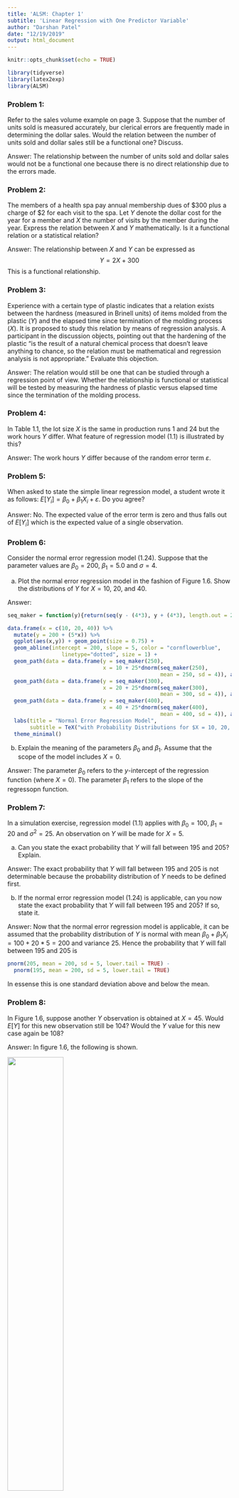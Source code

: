 ```yaml
---
title: 'ALSM: Chapter 1'
subtitle: 'Linear Regression with One Predictor Variable'
author: "Darshan Patel"
date: "12/19/2019"
output: html_document
---
```


```r
knitr::opts_chunk$set(echo = TRUE)
```

```r
library(tidyverse)
library(latex2exp)
library(ALSM)
```


### Problem 1: 
Refer to the sales volume example on page 3. Suppose that the number of units sold is measured accurately, bur clerical errors are frequently made in determining the dollar sales. Would the relation between the number of units sold and dollar sales still be a functional one? Discuss.

Answer: The relationship between the number of units sold and dollar sales would not be a functional one because there is no direct relationship due to the errors made.


### Problem 2: 
The members of a health spa pay annual membership dues of \$300 plus a charge of \$2 for each visit to the spa. Let $Y$ denote the dollar cost for the year for a member and $X$ the number of visits by the member during the year. Express the relation between $X$ and $Y$ mathematically. Is it a functional relation or a statistical relation?

Answer: The relationship between $X$ and $Y$ can be expressed as $$ Y = 2X + 300 $$ This is a functional relationship.

### Problem 3: 
Experience with a certain type of plastic indicates that a relation exists between the hardness (measured in Brinell units) of items molded from the plastic ($Y$) and the elapsed time since termination of the molding process ($X$). It is proposed to study this relation by means of regression analysis. A participant in the discussion objects, pointing out that the hardening of the plastic "is the result of a natural chemical process that doesn't leave anything to chance, so the relation must be mathematical and regression analysis is not appropriate." Evaluate this objection.

Answer: The relation would still be one that can be studied through a regression point of view. Whether the relationship is functional or statistical will be tested by measuring the hardness of plastic versus elapsed time since the termination of the molding process.

### Problem 4: 
In Table 1.1, the lot size $X$ is the same in production runs $1$ and $24$ but the work hours $Y$ differ. What feature of regression model (1.1) is illustrated by this?

Answer: The work hours $Y$ differ because of the random error term $\varepsilon$. 

### Problem 5: 
When asked to state the simple linear regression model, a student wrote it as follows: $E[Y_i] = \beta_0 + \beta_1X_i + \varepsilon$. Do you agree?

Answer: No. The expected value of the error term is zero and thus falls out of $E[Y_i]$ which is the expected value of a single observation.

### Problem 6: 
Consider the normal error regression model (1.24). Suppose that the parameter values are $\beta_0 = 200$, $\beta_1 = 5.0$ and $\sigma = 4$. 

(a) Plot the normal error regression model in the fashion of Figure 1.6. Show the distributions of $Y$ for $X=10,~20$, and $40$. 

Answer:
```r
seq_maker = function(y){return(seq(y - (4*3), y + (4*3), length.out = 200))}

data.frame(x = c(10, 20, 40)) %>%
  mutate(y = 200 + (5*x)) %>%
  ggplot(aes(x,y)) + geom_point(size = 0.75) + 
  geom_abline(intercept = 200, slope = 5, color = "cornflowerblue", 
                 linetype="dotted", size = 1) + 
  geom_path(data = data.frame(y = seq_maker(250),
                              x = 10 + 25*dnorm(seq_maker(250), 
                                                mean = 250, sd = 4)), aes(x,y)) +
  geom_path(data = data.frame(y = seq_maker(300),
                              x = 20 + 25*dnorm(seq_maker(300), 
                                                mean = 300, sd = 4)), aes(x,y)) + 
  geom_path(data = data.frame(y = seq_maker(400),
                              x = 40 + 25*dnorm(seq_maker(400), 
                                                mean = 400, sd = 4)), aes(x,y)) + 
  labs(title = "Normal Error Regression Model",
       subtitle = TeX("with Probability Distributions for $X = 10, 20, 40$")) + 
  theme_minimal()
```

(b) Explain the meaning of the parameters $\beta_0$ and $\beta_1$. Assume that the scope of the model includes $X=0$.

Answer: The parameter $\beta_0$ refers to the $y$-intercept of the regression function (where $X=0$). The parameter $\beta_1$ refers to the slope of the regressopn function. 

### Problem 7: 
In a simulation exercise, regression model (1.1) applies with $\beta_0 = 100$, $\beta_1 = 20$ and $\sigma^2 = 25$. An observation on $Y$ will be made for $X=5$.

(a) Can you state the exact probability that $Y$ will fall between $195$ and $205$? Explain.

Answer: The exact probability that $Y$ will fall between $195$ and $205$ is not determinable because the probability distribution of $Y$ needs to be defined first.

(b) If the normal error regression model (1.24) is applicable, can you now state the exact probability that $Y$ will fall between $195$ and $205$? If so, state it.

Answer: Now that the normal error regression model is applicable, it can be assumed that the probability distribution of $Y$ is normal with mean $\beta_0 + \beta_1X_i = 100 + 20*5 = 200$ and variance $25$. Hence the probability that $Y$ will fall between $195$ and $205$ is
```r
pnorm(205, mean = 200, sd = 5, lower.tail = TRUE) - 
  pnorm(195, mean = 200, sd = 5, lower.tail = TRUE)
```

In essense this is one standard deviation above and below the mean.

### Problem 8: 
In Figure 1.6, suppose another $Y$ observation is obtained at $X=45$. Would $E[Y]$ for this new observation still be $104$? Would the $Y$ value for this new case again be $108$?

Answer: In figure 1.6, the following is shown.

![](fig1.6.png){#id .class width=50% height=50%}

If another $Y$ observation is obtained at $X=45$, then $E[Y]$ would still be $104$ since the model has not been tweaked. The $Y$ value for this new case would be $108$ since this is the actual number of hours required.

### Problem 9: 
A student in accounting enthusiastically declared: "Regression is a very powerful tool. We can isolate fixed and variable costs by fitting a linear regression model, even when we have no data for small lots." Discuss.

Answer: This statement is correct. The fixed cost can be defined by the $y$-intercept of a regression model while the variable cost can be defined by the slope of the model.


### Problem 10: 
An analyst in a large corporation studied the relation between current annual salary ($Y$) and age ($X$) for the $46$ computer programmers presently employed in the company. The analyst concluded that the relation is curvilinear, reaching a maximum at $47$ years. Does this imply that the salary for a programmer increases until age $47$ and then decreases? Explain.

Answer: This conclusion says that the maximum is reached at $47$ years but not if the annual salary decreases or stays constant afterwards. Thus salary for a programmer beyond $47$ cannot be extrapolated.


### Problem 11:
The regression function relating production output by an employee after taking a training program ($Y$) to the production output before the training program ($X$) is $E[Y] = 20 + .95X$, where $X$ ranges from $40$ to $100$. An observer concludes that the training program does not raise production output on the average because $\beta_1$ is not greater than $1.0$. Comment.

Answer: 
```r
data.frame(x = 40:100, y = 20 + 0.95*40:100) %>%
  ggplot(aes(x,y)) + geom_path(color = "blue4") + 
  geom_abline(slope = 1, intercept = 0, color = "darkgreen") + 
  annotate("text", label = "no program", x = 80, y = 65) + 
  annotate("text", label = "after program", x = 60, y = 90) + 
  labs(x = "production output before the training program",
       y = "production output after the training program", 
       title = "Effect of Training Output") + 
  lims(x = c(40, 100)) + 
  coord_cartesian() + 
  theme_classic()
```

This conclusion is not valid because, in the range of $X$, the production output after the training program, $Y$, is greater than $X$. 

### Problem 12: 
In a study of the relationship for senior citizens between physical activity and frequency of colds, participants were asked to monitor their weekly time spent in exercise over a five-year period and the frequency of colds. The study demonstrated that a negative statistical relation exists between time spent in exercise and frequency of colds. The investigator concluded that increasing the time spent in exercise is an effective strategy for reducing the frequency of colds for senior citizens.

(a) Were the data obtained in the study observational or experimental data?

Answer: The data obtained in the study is observational data because the explanatory variable (time spent in exercise) was not controlled. 

(b) Comment on the validity of the conclusions reached by the investigator.

Answer: Just because there is a correlation between the time spent exercising and frequency of colds does not indicate there is a cause and effect relationship. The conclusion reached by the investigator is invalid. 

(c) Identify two or three other explanatory variables that might affect both the time spent in exercise and the frequency of colds for senior citizens simultaneously.

Answer: Other variables that might affect both the time spent in exercise and the frequency of colds are: age and sleep pattern. 

(d) How might the study be changed so that a valid conclusion about causal relationship between amount of exercise and frequency of colds can be reached?

Answer: The study can be changed by implementing a completely randomized design where random groups of elderly people are sentenced to specific amount of exercise and their frequency of colds is recorded. 


### Problem 13: 
Computer programmers employed by a software developer were asked to participate in a month- long training seminar. During the seminar, each employee was asked to record the number of hours spent in class preparation each week. After completing the seminar, the productivity level of each participant was measured. A positive linear statistical relationship between participants' productivity levels and time spent in class preparation was found. The seminar leader concluded that increases in employee productivity are caused by increased class preparation time.

(a) Were the data used by the seminar leader observational or experimental data?

Answer: The data used by the similar leader is observational data because the number of hours spent in class preparation is determined by the employees.

(b) Comment on the validity of the conclusion reached by the seminar leader.

Answer: The conclusion reached by the seminar leader cannot be reacted simply due to a correlation. 

(c) Identify two or three alternative variables that might cause both the employee productivity scores and the employee class participation times to increase (decrease) simultaneously.

Answer: Alternative variables that might have an effect are: ability to stay attentive, age, and level of enthusiasm. 

(d) How might the study be changed so that a valid conclusion about causal relationship between class preparation time and employee productivity can be reached?

Answer: Use a completely randomized design to randomly assign employees with the number of hours to spend in participating and then measuring their productivity level. 

### Problem 14: 
Refer to Problem 1.3. Four different elapsed times since termination of the molding process (treatments) are to be studied to see how they affect the hardness of a plastic. Sixteen batches (experimental units) are available for the study. Each treatment is to be assigned to four experimental units selected at random. Use a table of random digits or a random number generator to make an appropriate randomization of assignments.

Answer: Let the 4 different elapsed times be represented by A, B, C, D. Then an appropriate randomization of 16 assignments is
```r
sample(rep(c('A', 'B', 'C', 'D'), 4))
```

### Problem 15:
The effects of five dose levels are to be studied in a completely randomized design, and 20 experimental units are available. Each dose level is to be assigned to four experimental units selected at random. Use a table of random digits or a random number generator to make an appropriate randomization of assignments.

Answer: Let the 5 different dose levels be represented by D1, D2, D3, D4, D5. Then an appropriate randomization of 20 assignments is
```r
sample(rep(c('D1', 'D2', 'D3', 'D4', 'D5'), 4))
```

### Problem 16: 
Evaluate the following statement:"For the least squares method to be fully valid, it is required that the distribution of $Y$ be normal."

Answer: The distribution of $Y$ does not need to be normal in order to run the least squares method. 


### Problem 17:
A person states that $b_0$ and $b_1$ in the fitted regression function (1.13) can be estimated by the method of least squares. Comment.

Answer: The fitted regression function is $$ \hat{Y}_i = b_0 + b_1X_i $$ where $\hat{Y}_i$ is the fitted value for the $i$th case. It is not the observed value $Y_i$ and thus $b_0$ and $b_1$ cannot be estimated by the method of least squares since those are derived from original $X$ and $Y$ obsrerved values.

### Problem 18: 
According to (1.17), $\sum e_i = 0$ when regression model (1.1) is fitted to a set of $n$ cases by the method of least squares. Is it also true that $\sum \varepsilon_i = 0$? Comment.

Answer: It is not true that $\sum \varepsilon_i = 0$ because $\varepsilon_i$ is a nonzero constant for all $i=1,\dots,n$ and the sum will not be zero. 

### Problem 19: 
*Grade point average.* The director of admissions of a small college selected $120$ students at random from the new freshman class in a study to determine whether a student's grade point average (GPA) at the end of the freshman year ($Y$) can be predicted from the ACT test score ($X$). The results of the study follow. Assume that first-order regression model (1.1) is appropriate.

(a) Obtain the least squares estimators of $\beta_0$ and $\beta_1$ and state the regression function.

Answer:
```r
gpa = read.csv('CH01PR19.txt', sep = '', header = FALSE, 
               col.names = c('y', 'x'), 
               colClasses = c('numeric', 'numeric'))

lm.fit_manual = function(X, Y){
  b1 = sum((X - mean(X))*(Y - mean(Y))) / (sum((X - mean(X))^2))
  b0 = mean(Y) - b1*mean(X)
  return(c(round(b0, 3), round(b1, 3)))
}

ls_est19 = lm.fit_manual(gpa$x, gpa$y)
```

Using the least squares method, the estimate for $\beta_0$ is `r paste('b0 = ', ls_est19[1])` and the estimate for $\beta_1$ is `r paste('b1 = ', ls_est19[2])`. The regression function is $$ Y = 2.114 + 0.039X $$ 

(b) Plot the estimated regression function and the data. Does the estimated regression function appear to fit the data well?
```r
ggplot(gpa, aes(x,y)) + geom_point(size = 0.8) + 
  geom_abline(intercept = ls_est19[1], slope = ls_est19[2], color = "cadetblue") + 
  labs(title = "GPA Prediction", subtitle = "from ACT test score", 
       x = "ACT Test Score", y = "GPA") + 
  theme_classic()
```

The estimated regression function appears to fit the data decently. Using a polynomial fit may be better. 

(c) Obtain a point estimate of the mean freshman GPA for studenets with ACT test score $X=30$.

Answer: 
```r
paste("The mean freshman GPA for students with an ACT test score of 30 is", 
      ls_est19[1] + (ls_est19[2]*30))
```

(d) What is the point estimate of the change in the mean response when the entrance test score increases by one point?

Answer: When the entrance test score increases by one point, the change in the mean response is `r ls_est19[2]`.


### Problem 20:
*Copier maintenance.* The Tri-City Office Equipment Corporation sells an imported copier on a franchise basis and performs preventive maintenance and repair service on this copier. The data below have been collected from $45$ recent calls on users to perform routine preventive maintenance service; for each call, $X$ is the number of copiers serviced and $Y$ is the total number of minutes spent by the service person. Assume that first-order regression model (1.1) is appropriate.

(a) Obtain the estimated regression function.

Answer: 
```r
copier = read.csv('CH01PR20.txt', sep = '', header = FALSE, 
                  col.names = c('y', 'x'), 
                  colClasses = c('numeric', 'numeric'))
ls_est20 = lm.fit_manual(copier$x, copier$y)
```

Using the least squares method, the estimate for $\beta_0$ is `r paste('b0 = ', ls_est20[1])` and the estimate for $\beta_1$ is `r paste('b1 = ', ls_est20[2])`. The regression function is $$ Y = -0.580 + 15.035X $$ 

(b) Plot the estimated regression function and the data. How well does the estimated regression function fit the data? 

Answer:
```r
ggplot(copier, aes(x,y)) + geom_point(size = 0.8) + 
  geom_abline(intercept = ls_est20[1], slope = ls_est20[2], color = "cadetblue") + 
  labs(title = "Copier Maintenance", 
       subtitle = "by the Tri-City Office Equipment Corporation", 
       x = "number of copiers serviced", y = "number of minutes") + 
  theme_classic()
```

The estimated regression function fits the data well. 

(c) Interpret $b_0$ in your estimated regression function. Does $b_0$ provide any relevant information here? Explain.

Answer: $b_0$ gives the total number of minutes spent by the service person when $x=0$. In this scenario, it does not make sense because when $x=0$, there are no copiers being serviced. 

(d) Obtain a point estimate of the mean service time when $X=5$ copiers are serviced.

Answer: When $X=5$ copiers are serviced, the mean service time is `r ls_est20[1] + 5*ls_est20[2]` minutes.

### Problem 21: 
*Airfreight breakage.* A substance used in biological and medical research is shipped by airfreight to users in cartons of $1,000$ ampules. The data, involving $10$ shipments, were collected on the number of times the carton was transferred from one aircraft to another over the shipment route ($X$) and the number of ampules found to be broken upon arrival ($Y$). Assume that first-order regression model (1.1) is appropriate.

(a) Obtain the estimated regression function. Plot the estimated regression function and the data. Does a linear regression function appear to give a good fit here?

Answer: 
```r
airfreight = read.csv('CH01PR21.txt', sep = '', header = FALSE, 
                  col.names = c('y', 'x'), 
                  colClasses = c('numeric', 'numeric'))
ls_est21 = lm.fit_manual(airfreight$x, airfreight$y)
```

The estimated regression function is $$ Y = 10.2 + 4.0X $$ 

```r
ggplot(airfreight, aes(x,y)) + geom_point(size = 0.8) + 
  geom_abline(intercept = ls_est21[1], slope = ls_est21[2], color = "cadetblue") + 
  labs(title = "Broken Ampules", 
       subtitle = "due to shipment transfers by airfreight", 
       x = "number of transfers", y = "number of broken ampules") + 
  theme_classic()
```

The linear regression function appears to give a good fit here. 

(b) Obtain a point estimate of the expected number of broken ampules when $X=1$ transfer is made. 

Answer: When one transfer is made, the expected number of broken ampules is `r ls_est21[1] + 1*ls_est21[2]`. 

(c) Estimate the increase in the expected number of ampules broken when there are $2$ transfers as compared to $1$ transfer.

Answer: When there are $2$ transfers, there are twice as many expected broken ampules, or `r 2* ls_est21[2]`, than when there is only one transfer, or `r ls_est21[2]`.

(d) Verify that your fitted regression line goes through the point ($\overline{X}, \overline{Y}$). 

Answer: To verify the fitted regression line goes through this point, verify that $$ \overline{Y} - (b_0 + b_1*\overline{X}) = 0 $$ 
```r
mean(airfreight$y) - (ls_est21[1] + ls_est21[2]*mean(airfreight$x))
```

### Problem 22: 
*Plastic hardness.* Refer to Problems 1.3 and 1.14. Sixteen batches of the plastic were made, and from each batch one test item was molded. Each test item was randomly assigned to one of the four predetermined time levels, and the hardness was measured after the assigned elapsed time. $X$ is the elapsed time in hours and $Y$ is hardness in Brinell units. Assume that first-order regression model (1.1) is appropriate.

(a) Obtain the estimated regression function. Plot the estimated regression function and the data. Does a linear regression function appear to give a good fit here?

Answer:
```r
plastic = read.csv('CH01PR22.txt', sep = '', header = FALSE, 
                  col.names = c('y', 'x'), 
                  colClasses = c('numeric', 'numeric'))
ls_est22 = lm.fit_manual(plastic$x, plastic$y)
```

The estimated regression function is $$ Y = 168.6 + 2.034X $$ 

```r
ggplot(plastic, aes(x,y)) + geom_point(size = 0.8) + 
  geom_abline(intercept = ls_est22[1], slope = ls_est22[2], color = "cadetblue") + 
  labs(title = "Hardness of Plastic", 
       subtitle = "after elapsed molding time", 
       x = "elapsed time, in hrs", y = "hardness, in Brinell units") + 
  theme_classic()
```

The linear regression function appears to be a good fit here.

(b) Obtain a point estimate of the mean hardness when $X=40$ hours.

Answer: When the elapsed time is $X=40$ hours, then the mean hardness is `r ls_est22[1] + 40*ls_est22[2]` Brinell units. 

(c) Obtain a point estimate of the change in mean hardness when $X$ increases by $1$ hour.

Answer: When $X$ increases by one hour, then the mean hardness increases by 2.034 on the Brinell units. 

### Problem 23:
Refer to *Grade point average* Problem 1.19. 

(a) Obtain the residuals $e_i$. Do they sum to zero in accord with (1.17)?

Answer:
```r
resid19 = gpa$y - (ls_est19[1] + ls_est19[2]*gpa$x)
sum(resid19)
```

The residuals do not sum to $0$. 

Note: When using the `lm` function in R which does not perform rounding, the residuals add up to nearly $0$.
```r
sum(lm(data = gpa, y~x)$residuals)
```

(b) Estimate $\sigma^2$ and $\sigma$. In what units is $\sigma$ expressed?

Answer: $\sigma^2$ and $\sigma$ are, respectively, 
```r
sd(resid19)^2
sd(resid19)
```

The units of $\sigma$ is the same as GPA scores. 

### Problem 24: 
Refer to *Copier maintenance* Problem 1.20.

(a) Obtain the residuals $e_i$ and the sum of the squared residuals $\sum e_i^2$. What is the relation between the sum of the squared residuals here and the quantity $Q$$ in (1.8)?

Answer:
```r
resid20 = copier$y - (ls_est20[1] + ls_est20[2]*copier$x)
sum(resid20^2)
```

The criterion given by Q: $$ Q = \sum_{i=1}^n (Y_i - \beta_0 - \beta_1X_i)^2 $$ is minimized using the method of least squares. When plugging in the values for $\beta_0$ and $\beta_1$, this value is minimized. The sum of the squared residuals is this criterion value since the algorithm seems to minimize the error created in estimation.

(b) Obtain point estimates of $\sigma^2$ and $\sigma$. In what units is $\sigma$ expressed?

Answer: $\sigma^2$ and $\sigma$ are, respectively,
```r
sd(resid20)^2
sd(resid20)
```

The units of $\sigma$ is minutes.

### Problem 25: 
Refer to *Airfreight breakage* Problem 1.21.

(a) Obtain the residual for the first case. What is its relation to $\varepsilon_1$?

Answer:
```r
resid21 = airfreight$y - (ls_est21[1] + ls_est21[2]*airfreight$x)
resid21[1]
```

$\varepsilon_1$ is the random error of the first observation where its expected value is $0$. The residual is the actual value calculated. 

(b) Compute $\sum e_i^2$ and MSE. What is estimated by MSE?

Answer: $\sum e_i^2$ is calculated to be
```r
sum(resid21^2)
```

while the MSE is
```r
sum(resid21^2)/(nrow(airfreight)-2)
```

The MSE estimates the mean of the residuals squared.

### Problem 26: 
Refer to *Plastic hardness* Problem 1.22.

(a) Obtain the residuals $e_i$. Do they sum to zero in accord with (1.17)?

Answer:
```r
resid22 = plastic$y - (ls_est22[1] + ls_est22[2]*plastic$x)
sum(resid22)
```

Due to rounding, they do not sum to zero. Howevery by using `R`'s `lm` function, the residuals do sum to nearly zero.
```r
sum(lm(data = plastic, y~x)$residuals)
```

(b) Estimate $\sigma^2$ and $\sigma$. In what units is $\sigma$ expressed?

Answer: $\sigma^2$ and $\sigma$ are, respectively,
```r
sd(resid22)^2
sd(resid22)
```

The units of $\sigma$ is Brisnell units.


### Problem 27: 
*Muscle mass.* A person's muscle mass is expected to decrease with age. To explore this relationship in women, a nutritionist randomly selected $15$ women from each $lO$-year age group, beginning with age $40$ and ending with age $79$. The results follow: $X$ is age, and $Y$ is a measure of muscle mass. Assume that first-order regression model (1.1) is appropriate.

(a) Obtain the estimated regression function. Plot the estimated regression function and the data. Does a linear regression function appear to give a good fit here? Does your plot support the anticipation that muscle mass decreases with age?

Answer:
```r
muscle = read.csv('CH01PR27.txt', sep = '', header = FALSE, 
                  col.names = c('y', 'x'), 
                  colClasses = c('numeric', 'numeric'))
ls_est27 = lm(data = muscle, y~x)$coef
ggplot(muscle, aes(x,y)) + geom_point(size = 0.8) + 
  geom_abline(intercept = ls_est27[1], slope = ls_est27[2], color = "cadetblue") + 
  labs(title = "Women's Muscle Mass", 
       subtitle = "in comparison to Age", 
       x = "age", y = "muscle mass") + 
  theme_classic()
```

The linear regression function appears to give a good fit to the data here. The plot does support the anticipation that muscle mass decreases with age.

(b) Obtain the following: (1) a point estimate of the difference in the mean muscle mass for women differing in age by one year, (2) a point estimate of the mean muscle mass for women aged $X = 60$ years, (3) the value of the residual for the eighth case, (4) a point estimate of $\sigma^2$.

Answer: (1) The point estimate of the difference in the mean muscle mass for women differing in age by one year is 
```r
as.numeric(ls_est27[2])
```

(2) The point estimate of the mean muscle mass for women aged $60$ years is
```r
as.numeric(ls_est27[1] + ls_est27[2]*60)
```

(3) The value of the residual for the eighth case is 
```r
(muscle$y - (ls_est27[1] + ls_est27*muscle$x))[8]
```

(4) The point estimate of $\sigma^2$ is 
```r
sum((muscle$y - (ls_est27[1] + ls_est27*muscle$x))^2) / (nrow(muscle)-2)
```

### Problem 28: 
*Crime rate.* A criminologist studying the relationship between level of education and crime rate in medium-sized U.S. counties collected data for a random sample of $84$ counties; $X$ is the percentage of individuals in the county having at least a high-school diploma, and $Y$ is the crime rate (crimes reported per $100,000$ residents) last year. Assume that first-order regression model (1.1) is appropriate.

(a) Obtain the estimated regression function. Plot the estimated regression function and the data. Does the linear regression function appear to give a good fit here? Discuss.

Answer:
```r
crime = read.csv('CH01PR28.txt', sep = '', header = FALSE, 
                  col.names = c('y', 'x'), 
                  colClasses = c('numeric', 'numeric'))
ls_est28 = lm(data = crime, y~x)$coef
ggplot(crime, aes(x,y)) + geom_point(size = 0.8) + 
  geom_abline(intercept = ls_est28[1], slope = ls_est28[2], color = "cadetblue") + 
  labs(title = "Crime Rate", 
       subtitle = "in medium-sized US counties", 
       x = "% of individuals having at least a HS diploma in a county", 
       y = "crime rate, per 100,000 residents") + 
  theme_classic()
```

The linear regression function appears to do an ok job at estimating the crime rate. It could improve by implementing a polynomial fit. 

(b) Obtain point estimates of the following: (1) the difference in the mean crime rate for two counties whose high-school graduation rates differ by one percentage point, (2) the mean crime rate last year in counties with high school graduation percentage $X = 80$, (3) $\varepsilon_{10}$, (4) $\sigma^2$.

Answer: (1) The point estimate of the difference in the mean crime rate for two counties whose high-school graduation rates differ by one point is
```r
as.numeric(ls_est28[2])
```

(2) The point estimate of the mean crime rate last year in counties with high school graduation percentage $X=80$ is
```r
as.numeric(ls_est28[1] + ls_est28[2]*80)
```

(3) The point estimate of $\varepsilon_{10}$ is
```r
(crime$y - (ls_est28[1] + ls_est28*crime$x))[10]
```

(d) The point estimate of $\sigma^2$ is
```r
sum((crime$y - (ls_est28[1] + ls_est28*crime$x))^2) / (nrow(crime) - 2)
```

### Problem 29: 
Refer to regression model (1.1). Assume that $X=0$ is within the scope of the model. What is the implication for the regression function if $\beta_0 = 0$ so that the model is $Y_i = \beta_1X_i + \varepsilon_i$? How would the regression function plot on a graph?


### Problem 30: 
Refer to regression model (1.1). What is the implication for the regression function if $\beta_1 = 0$ so that the model is $Y_i = \beta_0 + \varepsilon_i$? How would the regression function plot on a graph?


### Problem 31:
Refer to *Plastic hardness* Problem 1.22. Suppose one test item was molded from a single batch of plastic and the harness of this one item was measured at $16$ different points in time. Would the error term in the regression model for this case still reflect the same effects as for the experiment initually described? Would you expect the error terms for the different points in time to be uncorrelated? Discuss.


### Problem 32: 
Derive the expression for $b_1$ in (1.10a) from the normal equation in (1.9). 


### Problem 33: 
(Calculus needed.) Refer to the regression model $Y_i = \beta_0 + \varepsilon_i$ in Exercise 1.30. Derive the least squares estimator of $\beta_0$ for this model.


### Problem 34: 
Prove that the least squares estimator of $\beta_0$ obtained in Exercise 1.33 is unbiased.


### Problem 35: 
Prove the result in (1.18) - that the sum of the $Y$ observations is the same as the sum of the fitted values.


### Problem 36:
Prove the result in (1.20) - that the sum of the residuals weighted by the fitted values is zero.


### Problem 37: 
Refer to Table l.l for the Toluca Company example. When asked to present a point estimate of the expected work hours for lot sizes of $30$ pieces, a person gave the estimate $202$ because this is the mean number of work hours in the three-runs of size $30$ in the study. A critic states that this person's approach "throws away" most of the data in the study because cases with lot sizes other than $30$ are ignored. Comment.


### Problem 38: 
In *Airfreight breakage* Problem 1.21, the least squares estimates are $b_0 = 10.20$ and $b_1 = 4.00$, and $\sum e_i^2 = 17.60$. Evaluate the least squares criterion $Q$ in (1.8) for the estimates (1) $b_0 = 9$, $b_1 = 3$; (2) $b_0 = 11$, $b_1 = 5$. Is the criterion $Q$ larger for these estimates than for the least squares estimates?


### Problem 39: 
Two observations on $Y$ were obtained at each of three $X$ levels, namely, at $X=5$, $X=10$ and $X=15$.

(a) Show that the least squares regression line fitted to the three points ($5, \overline{Y}_1$), ($10, \overline{Y}_2$) and ($15, \overline{Y}_3$), where $\overline{Y}_1$, $\overline{Y}_2$ and $\overline{Y}_3$ denote the means of the $Y$ observations at the three $X$ levels, is identical to the least squares regression line fitted to the original six cases.

(b) In this study, could the error term variance $\sigma^2$ be estimated without fitting a regression line? Explain.


### Problem 40: 
In fitting regression model (1.1), it was found that observation $Y_i$ fell directly on the fitted regression line (i.e, $Y_i = \hat{Y}_i$). If this case were deleted, would the least squares regression line fitted to the remaining $n-1$ cases be changed? [Hint: What is the contribution of case $i$ to the least squares criterion $Q$?]


### Problem 41: 
(Calculus needed.) Refer to the regression model $Y_i = \beta_1X_i + \varepsilon_i$, $i=1,\dots, n$, in Exercise 1.29. 

(a) Find the least squares estimator of $\beta_1$.

(b) Assume that the error terms $\varepsilon_i$ are independent $N(0, \sigma^2)$ and that $\sigma^2$ is known. State the likelihood function for the $n$ sample observations on $Y$ and obtain the maximum likelihood estimator of $\beta_1$. Is it the same as the least squares estimator?

(c) Show that the maximum likelihood estimator of $\beta_1$ is unbiased.


### Problem 42:
*Typographical errors.* The number of galleys for a manuscript $X$ and the dollar cost of correcting typographical errors $Y$ in a random sample of recent orders are handled by a firm specializing in technical manuscripts. Assume that the regression model $Y_i = \beta_1X_i + \varepsilon_i$ is appropriate, with normally distributed indepent error terms whose variance is $\sigma^2 = 16$. 

(a) State the likelihood function for the six $Y$ observations, for $\sigma^2 = 16$.

(b) Evaluate the likelihood function for $\beta_1 = 17$, $18$ and $19$. For which of these $\beta_1$ values is the likelihood function largest?

(c) The maximum likelihood estimator is $b_1 = \sum X_iY_i / \sum X_i^2$. Find the maximum likelihood estimate. Are your results in part (b) consistent with this estimate? 

(d) Evaluate the likelihood function for values of $\beta_1$ between $\beta_1 = 17$ and $\beta_1 = 19$ and plot the function. Does the point at which the likelihood function is maximized correspond to the maximum likelihood estimate found in part (c)?



### Problem 43: 
Refer to the *CDI* data set in Appendix C.2. The number of active physicians in a CDI ($Y$) is expected to be related to total population, number of hospital beds and total personal income. Assume that first-order regression model (1.1) is appropriate for each of the three predictor variables.

(a) Regress the number og active physicians in turn on each of the three predictor variables. State the estimated regression functions.

(b) Plot the three estimated functions and data on separate graphs. Does a linear regression relation appear to provide a good fit for each of the three predictor variables?

(c) Calculate MSE for each of the three predictor variables. Which predictor variable leads to the smallest variability around the fitted regression line? 


### Problem 44: 
Refer to the *CDI* data set in Appendix C.2

(a) For each geographic region, regress per capita income in a CDI ($Y$) against the percentage of individuals in a county having at least a bachelor's degree ($X$). Assume that first-order regression model (1.1) is appropriate for each region. State the estimated regression functions.

(b) Are the estimated regression functions similar for the four regions? Discuss.

(c) Calcuate MSE for each region. Is the variability around the fitted regression line approximately the same for the four regions? Discuss.


### Problem 45: 
Refer to the *SENIC* data set in Appendix C.1. The average length of stay in a hospital ($Y$) is anticipated to be related to infection risk, available facilities and services, and routine chest X-ray ratio. Assume that first-order regression model (1.1) is appropriate for each of the three predictor variables.

(a) Regress average length of stay on each of the three predictor variables. State the estimated regression functions.

(b) Plot the three estimated regression functions and data on separate graphs. Does a linear relation appear to provide a good fit for each of the three predictor variables?

(c) Calculate MSE for each of the three predictor variables. Which predictor variable leads to the smallest variability around the fitted regression line?


### Problem 46:
Refer to the *SENIC* data set in Appendix C.1.

(a) For each geographic region, regress average length of stay in hospital ($Y$) against infection risk ($X$). Assume that first-order regression model (1.1) is appropriate for each region. State the estimated regression functions.

(b) Are the estimated regression funtions similar for the four regions? Discuss.

(c) Calculate MSE for each region. Is the variability around the fitted regression line approximately the same for the four regions? Discuss.


### Problem 47:
Refer to *Typographical errors* Problem 1.42. Assume that first-order regression model (1.1) is appropriate, with normally distributed independent error terms whose variance is $\sigma^2 = 16$. 

(a) State the likelihood function for the six observations, for $\sigma^2 = 16$.

(b) Obtain the maximum likelihood estimates of $\beta_0$ and $\beta_1$, using (1.27). 
(c) Obtain a three-dimensional plot of the likelihood function for values of $\beta_0$ between $\beta_0 = -10$ and $\beta_0 = 10$ and for values of $\beta_1$ between $\beta_1 = 17$ and $\beta_1 = 19$. Does the likelihood appear to be maximized by the maximum likelihood estimates found in part (b)? 





